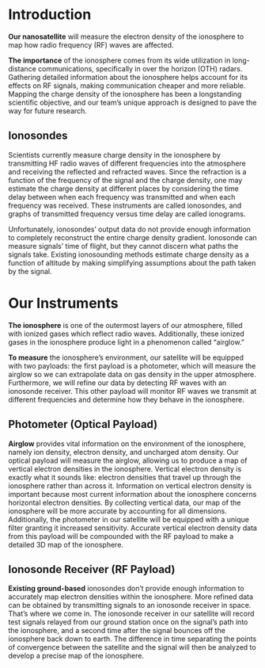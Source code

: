 # Introduction

**Our nanosatellite** will measure the electron density of the ionosphere to map how radio frequency (RF) waves are affected.

**The importance** of the ionosphere comes from its wide utilization in long-distance communications, specifically in over the horizon (OTH) radars. Gathering detailed information about the ionosphere helps account for its effects on RF signals, making communication cheaper and more reliable. Mapping the charge density of the ionosphere has been a longstanding scientific objective, and our team’s unique approach is designed to pave the way for future research.

## Ionosondes

Scientists currently measure charge density in the ionosphere by transmitting HF radio waves of different frequencies into the atmosphere and receiving the reflected and refracted waves. Since the refraction is a function of the frequency of the signal and the charge density, one may estimate the charge density at different places by considering the time delay between when each frequency was transmitted and when each frequency was received. These instruments are called ionosondes, and graphs of transmitted frequency versus time delay are called ionograms.

Unfortunately, ionosondes’ output data do not provide enough information to completely reconstruct the entire charge density gradient. Ionosonde can measure signals’ time of flight, but they cannot discern what paths the signals take. Existing ionosounding methods estimate charge density as a function of altitude by making simplifying assumptions about the path taken by the signal.

# Our Instruments

**The ionosphere** is one of the outermost layers of our atmosphere, filled with ionized gases which reflect radio waves. Additionally, these ionized gases in the ionosphere produce light in a phenomenon called “airglow.”

**To measure** the ionosphere’s environment, our satellite will be equipped with two payloads: the first payload is a photometer, which will measure the airglow so we can extrapolate data on gas density in the upper atmosphere. Furthermore, we will refine our data by detecting RF waves with an ionosonde receiver. This other payload will monitor RF waves we transmit at different frequencies and determine how they behave in the ionosphere.

## Photometer (Optical Payload)

**Airglow** provides vital information on the environment of the ionosphere, namely ion density, electron density, and uncharged atom density. Our optical payload will measure the airglow, allowing us to produce a map of vertical electron densities in the ionosphere. Vertical electron density is exactly what it sounds like: electron densities that travel up through the ionosphere rather than across it. Information on vertical electron density is important because most current information about the ionosphere concerns horizontal electron densities. By collecting vertical data, our map of the ionosphere will be more accurate by accounting for all dimensions. Additionally, the photometer in our satellite will be equipped with a unique filter granting it increased sensitivity. Accurate vertical electron density data from this payload will be compounded with the RF payload to make a detailed 3D map of the ionosphere.

## Ionosonde Receiver (RF Payload)

**Existing ground-based** ionosondes don’t provide enough information to accurately map electron densities within the ionosphere. More refined data can be obtained by transmitting signals to an ionosonde receiver in space. That’s where we come in. The ionosonde receiver in our satellite will record test signals relayed from our ground station once on the signal’s path into the ionosphere, and a second time after the signal bounces off the ionosphere back down to earth. The difference in time separating the points of convergence between the satellite and the signal will then be analyzed to develop a precise map of the ionosphere.
